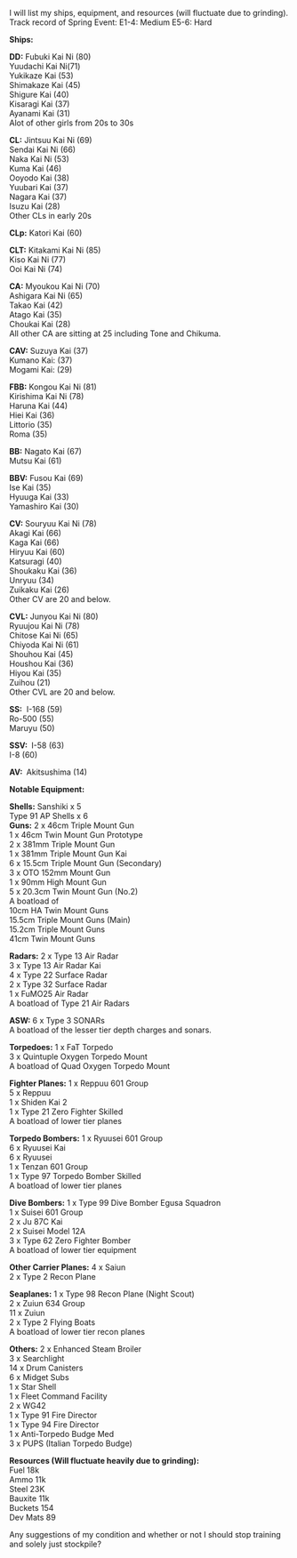 I will list my ships, equipment, and resources (will fluctuate due to grinding).
Track record of Spring Event: E1-4: Medium E5-6: Hard

'''Ships:'''

'''DD: '''
Fubuki Kai Ni (80)<br />
Yuudachi Kai Ni(71)<br />
Yukikaze Kai (53)<br />
Shimakaze Kai (45)<br />
Shigure Kai (40)<br />
Kisaragi Kai (37)<br />
Ayanami Kai (31)<br />
Alot of other girls from 20s to 30s

'''CL:'''
Jintsuu Kai Ni (69)<br />
Sendai Kai Ni (66)<br />
Naka Kai Ni (53)<br />
Kuma Kai (46)<br />
Ooyodo Kai (38)<br />
Yuubari Kai (37)<br />
Nagara Kai (37)<br />
Isuzu Kai (28)<br />
Other CLs in early 20s

'''CLp:'''
Katori Kai (60)

'''CLT:'''
Kitakami Kai Ni (85)<br />
Kiso Kai Ni (77)<br />
Ooi Kai Ni (74)

'''CA:'''
Myoukou Kai Ni (70)<br />
Ashigara Kai Ni (65)<br />
Takao Kai (42)<br />
Atago Kai (35)<br />
Choukai Kai (28)<br />
All other CA are sitting at 25 including Tone and Chikuma.

'''CAV:'''
Suzuya Kai (37)<br />
Kumano Kai: (37)<br />
Mogami Kai: (29)

'''FBB:'''
Kongou Kai Ni (81)<br />
Kirishima Kai Ni (78)<br />
Haruna Kai (44)<br />
Hiei Kai (36)<br />
Littorio (35)<br />
Roma (35)

'''BB:'''
Nagato Kai (67)<br />
Mutsu Kai (61)

'''BBV: '''
Fusou Kai (69)<br />
Ise Kai (35)<br />
Hyuuga Kai (33)<br />
Yamashiro Kai (30)

'''CV: '''
Souryuu Kai Ni (78)<br />
Akagi Kai (66)<br />
Kaga Kai (66)<br />
Hiryuu Kai (60)<br />
Katsuragi (40)<br />
Shoukaku Kai (36)<br />
Unryuu (34)<br />
Zuikaku Kai (26)<br />
Other CV are 20 and below.

'''CVL:'''
Junyou Kai Ni (80)<br />
Ryuujou Kai Ni (78)<br />
Chitose Kai Ni (65)<br />
Chiyoda Kai Ni (61)<br />
Shouhou Kai (45)<br />
Houshou Kai (36)<br />
Hiyou Kai (35)<br />
Zuihou (21)<br />
Other CVL are 20 and below.

'''SS:''' 
I-168 (59)<br />
Ro-500 (55)<br />
Maruyu (50)

'''SSV: '''
I-58 (63)<br />
I-8 (60)

'''AV: '''
Akitsushima (14)

'''Notable Equipment:'''

'''Shells: '''
Sanshiki x 5<br />
Type 91 AP Shells x 6<br />

'''Guns:''' 
2 x 46cm Triple Mount Gun<br />
1 x 46cm Twin Mount Gun Prototype<br />
2 x 381mm Triple Mount Gun<br />
1 x 381mm Triple Mount Gun Kai<br />
6 x 15.5cm Triple Mount Gun (Secondary)<br />
3 x OTO 152mm Mount Gun<br />
1 x 90mm High Mount Gun<br />
5 x 20.3cm Twin Mount Gun (No.2)<br />

A boatload of<br />
10cm HA Twin Mount Guns<br />
15.5cm Triple Mount Guns (Main)<br />
15.2cm Triple Mount Guns<br />
41cm Twin Mount Guns

'''Radars: '''
2 x Type 13 Air Radar<br />
3 x Type 13 Air Radar Kai<br />
4 x Type 22 Surface Radar<br />
2 x Type 32 Surface Radar<br />
1 x FuMO25 Air Radar<br />
A boatload of Type 21 Air Radars

'''ASW: '''
6 x Type 3 SONARs<br />
A boatload of the lesser tier depth charges and sonars.

'''Torpedoes:'''
1 x FaT Torpedo<br />
3 x Quintuple Oxygen Torpedo Mount<br />
A boatload of Quad Oxygen Torpedo Mount

'''Fighter Planes: '''
1 x Reppuu 601 Group<br />
5 x Reppuu<br />
1 x Shiden Kai 2<br />
1 x Type 21 Zero Fighter Skilled<br />
A boatload of lower tier planes

'''Torpedo Bombers:'''
1 x Ryuusei 601 Group<br />
6 x Ryuusei Kai<br />
6 x Ryuusei<br />
1 x Tenzan 601 Group<br />
1 x Type 97 Torpedo Bomber Skilled<br />
A boatload of lower tier planes

'''Dive Bombers:'''
1 x Type 99 Dive Bomber Egusa Squadron<br />
1 x Suisei 601 Group<br />
2 x Ju 87C Kai<br />
2 x Suisei Model 12A<br />
3 x Type 62 Zero Fighter Bomber<br />
A boatload of lower tier equipment

'''Other Carrier Planes:'''
4 x Saiun<br />
2 x Type 2 Recon Plane

'''Seaplanes:''' 
1 x Type 98 Recon Plane (Night Scout)<br />
2 x Zuiun 634 Group<br />
11 x Zuiun<br />
2 x Type 2 Flying Boats<br />
A boatload of lower tier recon planes

'''Others:'''
2 x Enhanced Steam Broiler<br />
3 x Searchlight<br />
14 x Drum Canisters<br />
6 x Midget Subs<br />
1 x Star Shell<br />
1 x Fleet Command Facility<br />
2 x WG42<br />
1 x Type 91 Fire Director<br />
1 x Type 94 Fire Director<br />
1 x Anti-Torpedo Budge Med<br />
3 x PUPS (Italian Torpedo Budge)

'''Resources (Will fluctuate heavily due to grinding):'''<br />
Fuel 18k<br />
Ammo 11k<br />
Steel 23K<br />
Bauxite 11k<br />
Buckets 154<br />
Dev Mats 89

Any suggestions of my condition and whether or not I should stop training and solely just stockpile?<ac_metadata title="Difficulty: Depends on drops. HQ lvl: 93 Need help with priorities and event check-up."> </ac_metadata>